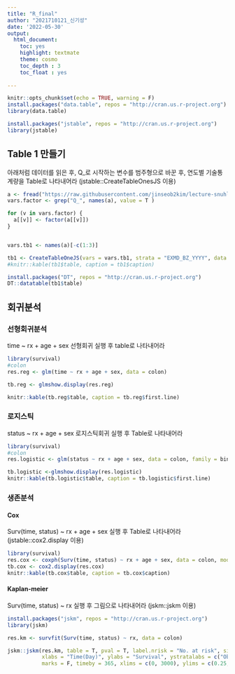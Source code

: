 ```yaml
---
title: "R_final"
author: "2021710121_신기성"
date: '2022-05-30'
output: 
  html_document: 
    toc: yes
    highlight: textmate
    theme: cosmo
    toc_depth : 3
    toc_float : yes
  
---
```


```r
knitr::opts_chunk$set(echo = TRUE, warning = F)
install.packages("data.table", repos = "http://cran.us.r-project.org")
library(data.table)

install.packages("jstable", repos = "http://cran.us.r-project.org")
library(jstable)

```

## Table 1 만들기
아래처럼 데이터를 읽은 후, Q_로 시작하는 변수를 범주형으로 바꾼 후, 연도별 기술통계량을 Table로 나타내어라 (jstable::CreateTableOnesJS 이용)

```r

a <- fread("https://raw.githubusercontent.com/jinseob2kim/lecture-snuhlab/master/data/example_g1e.csv")
vars.factor <- grep("Q_", names(a), value = T )

for (v in vars.factor) {
  a[[v]] <- factor(a[[v]])
}


vars.tb1 <- names(a)[-c(1:3)]

tb1 <- CreateTableOneJS(vars = vars.tb1, strata = "EXMD_BZ_YYYY", data = a)
#knitr::kable(tb1$table, caption = tb1$caption)

install.packages("DT", repos = "http://cran.us.r-project.org")
DT::datatable(tb1$table)  
```

## 회귀분석

### 선형회귀분석

time ~ rx + age + sex 선형회귀 실행 후 table로 나타내어라

```r
library(survival)
#colon
res.reg <- glm(time ~ rx + age + sex, data = colon)

tb.reg <- glmshow.display(res.reg)

knitr::kable(tb.reg$table, caption = tb.reg$first.line)

```


### 로지스틱
status ~ rx + age + sex 로지스틱회귀 실행 후 Table로 나타내어라

```r
library(survival)
#colon
res.logistic <- glm(status ~ rx + age + sex, data = colon, family = binomial)

tb.logistic <-glmshow.display(res.logistic)
knitr::kable(tb.logistic$table, caption = tb.logistic$first.line)
```


### 생존분석

#### Cox
Surv(time, status) ~ rx + age + sex 실행 후 Table로 나타내어라(jstable::cox2.display 이용)

```r
library(survival)
res.cox <- coxph(Surv(time, status) ~ rx + age + sex, data = colon, model = T)
tb.cox <- cox2.display(res.cox)
knitr::kable(tb.cox$table, caption = tb.cox$caption)
```



#### Kaplan-meier

Surv(time, status) ~ rx 실행 후 그림으로 나타내어라 (jskm::jskm 이용)

```r
install.packages("jskm", repos = "http://cran.us.r-project.org")
library(jskm)

res.km <- survfit(Surv(time, status) ~ rx, data = colon)

jskm::jskm(res.km, table = T, pval = T, label.nrisk = "No. at risk", size.label.nrisk = 0,
           xlabs = "Time(Day)", ylabs = "Survival", ystratalabs = c("Obs", "Lev", "Lev + 5FU"), ystrataname = "rx",
           marks = F, timeby = 365, xlims = c(0, 3000), ylims = c(0.25, 1), showpercent = T)
```
